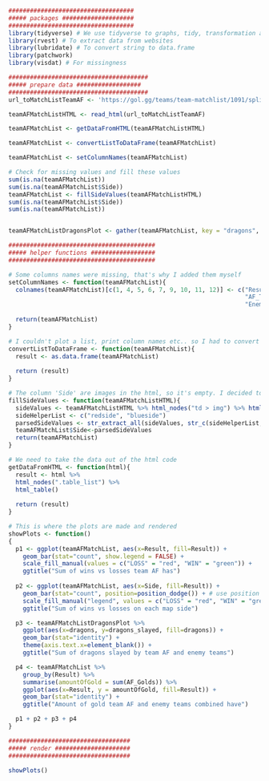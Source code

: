```R
###################################
##### packages ####################
###################################
library(tidyverse) # We use tidyverse to graphs, tidy, transformation and much more
library(rvest) # To extract data from websites
library(lubridate) # To convert string to data.frame
library(patchwork)
library(visdat) # For missingness
```

```R
#######################################
##### prepare data ##################
#######################################
url_toMatchListTeamAF <- 'https://gol.gg/teams/team-matchlist/1091/split-Spring/tournament-ALL/'

teamAFMatchListHTML <- read_html(url_toMatchListTeamAF)

teamAFMatchList <- getDataFromHTML(teamAFMatchListHTML)

teamAFMatchList <- convertListToDataFrame(teamAFMatchList)

teamAFMatchList <- setColumnNames(teamAFMatchList)

# Check for missing values and fill these values
sum(is.na(teamAFMatchList))
sum(is.na(teamAFMatchList$Side))
teamAFMatchList <- fillSideValues(teamAFMatchListHTML)
sum(is.na(teamAFMatchList$Side))
sum(is.na(teamAFMatchList))


teamAFMatchListDragonsPlot <- gather(teamAFMatchList, key = "dragons", value = "dragons_slayed", AF_Dragons, Enemy_Dragons)
```


```R
#########################################
##### helper functions ##################
#########################################

# Some columns names were missing, that's why I added them myself
setColumnNames <- function(teamAFMatchList){
  colnames(teamAFMatchList)[c(1, 4, 5, 6, 7, 9, 10, 11, 12)] <- c("Result", "AF_Kills", "AF_Golds", 
                                                                  "AF_Towers", "AF_Dragons", "Enemy_Kills", 
                                                                  "Enemy_Golds","Enemy_Towers","Enemy_Dragons")
  
  return(teamAFMatchList)
}

# I couldn't plot a list, print column names etc.. so I had to convert it to a data frame. DF is also easier to work with.
convertListToDataFrame <- function(teamAFMatchList){
  result <- as.data.frame(teamAFMatchList)
  
  return (result)
}

# The column 'Side' are images in the html, so it's empty. I decided to extract the terms 'redside and blueside' if the character vector has those values. Then, those values are placed under the correct column
fillSideValues <- function(teamAFMatchListHTML){
  sideValues <- teamAFMatchListHTML %>% html_nodes("td > img") %>% html_attr("src")
  sideHelperList <- c("redside", "blueside")
  parsedSideValues <- str_extract_all(sideValues, str_c(sideHelperList, collapse="|"), simplify = TRUE)[,1]
  teamAFMatchList$Side<-parsedSideValues
  return(teamAFMatchList)
}

# We need to take the data out of the html code
getDataFromHTML <- function(html){
  result <- html %>%
  html_nodes(".table_list") %>%
  html_table()
  
  return (result)
}

# This is where the plots are made and rendered
showPlots <- function()
{
  p1 <- ggplot(teamAFMatchList, aes(x=Result, fill=Result)) + 
    geom_bar(stat="count", show.legend = FALSE) +
    scale_fill_manual(values = c("LOSS" = "red", "WIN" = "green")) +
    ggtitle("Sum of wins vs losses team AF has")
  
  p2 <- ggplot(teamAFMatchList, aes(x=Side, fill=Result)) + 
    geom_bar(stat="count", position=position_dodge()) + # use position to show double bar instead of single
    scale_fill_manual("legend", values = c("LOSS" = "red", "WIN" = "green")) +
    ggtitle("Sum of wins vs losses on each map side")

  p3 <- teamAFMatchListDragonsPlot %>% 
    ggplot(aes(x=dragons, y=dragons_slayed, fill=dragons)) + 
    geom_bar(stat="identity") +
    theme(axis.text.x=element_blank()) +
    ggtitle("Sum of dragons slayed by team AF and enemy teams")

  p4 <- teamAFMatchList %>%
    group_by(Result) %>%
    summarise(amountOfGold = sum(AF_Golds)) %>%
    ggplot(aes(x=Result, y = amountOfGold, fill=Result)) + 
    geom_bar(stat="identity") +
    ggtitle("Amount of gold team AF and enemy teams combined have")

  p1 + p2 + p3 + p4
}
```


```r
##################################
##### render #####################
##################################

showPlots()
```